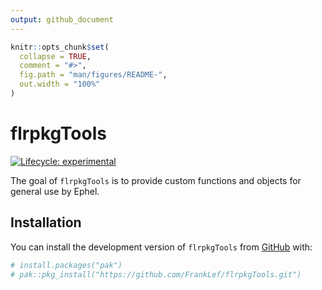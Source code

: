 ```yaml
---
output: github_document
---
```


<!-- README.md is generated from README.Rmd. Please edit that file -->

```r
knitr::opts_chunk$set(
  collapse = TRUE,
  comment = "#>",
  fig.path = "man/figures/README-",
  out.width = "100%"
)
```

# flrpkgTools

<!-- badges: start -->
[![Lifecycle: experimental](https://img.shields.io/badge/lifecycle-experimental-orange.svg)](https://lifecycle.r-lib.org/articles/stages.html#experimental)
<!-- badges: end -->

The goal of `flrpkgTools` is to provide custom functions and objects for general use by Ephel.

## Installation

You can install the development version of `flrpkgTools` from [GitHub](https://github.com/) with:

``` r
# install.packages("pak")
# pak::pkg_install("https://github.com/FrankLef/flrpkgTools.git")
```


